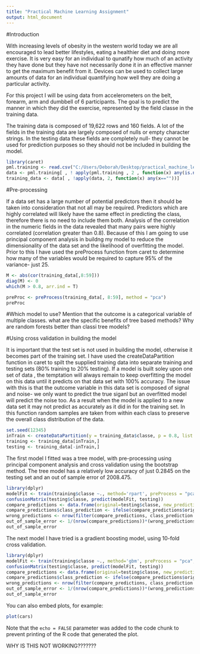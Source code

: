 ```yaml
---
title: "Practical Machine Learning Assignment"
output: html_document
--- 
```


#Introduction

With increasing levels of obesity in the western world today we are all encouraged to lead better lifestyles, eating a healthier diet and doing more exercise. It is very easy for an individual to qunatify how much of an activity they have done but they have not necessarily done it in an effective manner to get the maximum benefit from it. Devices can be used to collect large amounts of data for an individual quantifying how well they are doing a particular activity.

For this project I will be using data from accelerometers on the belt, forearm, arm and dumbbell of 6 participants. The goal is to predict the manner in which they did the exercise, represented by the field classe in the training data.

The training data is composed of 19,622 rows and 160 fields. A lot of the fields in the training data are largely composed of nulls or empty character strings. In the testing data these fields are completely null- they cannot be used for prediction purposes so they should not be included in building the model.




```r
library(caret)
pml.training <- read.csv("C:/Users/Deborah/Desktop/practical_machine_learning/pml-training.csv")
data <- pml.training[ , ! apply(pml.training , 2 , function(x) any(is.na(x)))]
training_data <- data[ , !apply(data, 2, function(x) any(x==""))]
```

#Pre-processing

If a data set has a large number of potential predictors then it should be taken into consideration that not all may be required. Predictors which are highly correlated will likely have the same effect in predicting the class, therefore there is no need to include them both. Analysis of the correlation in the numeric fields in the data revealed that many pairs were highly correlated (correlation greater than 0.8). Because of this I am going to use principal component analysis in buildng my model to reduce the dimensionality of the data set and the likelihood of overfitting the model. Prior to this I have used the preProcess function from caret to determine how many of the variables would be required to capture 95% of the variance- just 25.

```r
M <- abs(cor(training_data[,8:59]))
diag(M) <- 0
which(M > 0.8, arr.ind = T)

preProc <- preProcess(training_data[, 8:59], method = "pca")
preProc
```

#Which model to use?
Mention that the outcome is a categorical variable of multiple classes. what are the specific benefits of tree based methods? Why are random forests better than classi tree models?

#Using cross validation in building the model

It is important that the test set is not used in building the model, otherwise it becomes part of the training set. I have used the createDataPartition function in caret to spilt the supplied training data into separate training and testing sets (80% training to 20% testing). If a model is built soley upon one set of data , the temptation will always remain to keep overfitting the model on this data until it predicts on that data set with 100% accuracy. The issue with this is that the outcome variable in this data set is composed of signal and noise- we only want to predict the true siganl but an overfitted model will predict the noise too. As a result when the model is applied to a new data set it may not predict as accurately as it did in for the training set. In this function random samples are taken from within each class to preserve the overall class distribution of the data.

```r
set.seed(12345)
inTrain <- createDataPartition(y = training_data$classe, p = 0.8, list = FALSE)
training <- training_data[inTrain,]
testing <- training_data[-inTrain,]
```

The first model I fitted was a tree model, with pre-processing using principal component analysis and cross validation using the bootstrap method. The tree model has a relatively low accuracy of just 0.2845 on the testing set and an out of sample error of 2008.475.

```r
library(dplyr)
modelFit <- train(training$classe ~., method='rpart', preProcess = "pca", data = training)
confusionMatrix(testing$classe, predict(modelFit, testing))
compare_predictions <- data.frame(original=testing$classe, new_prediction=predict(modelFit, testing))
compare_predictions$class_prediction <- ifelse(compare_predictions$original == compare_predictions$new_prediction, "Correct", "Wrong")
wrong_predictions <- nrow(filter(compare_predictions, class_prediction == "Wrong"))
out_of_sample_error <- 1/(nrow(compare_predictions))*(wrong_predictions^2)
out_of_sample_error
```



The next model I have tried is a gradient boosting model, using 10-fold cross validation.

```r
library(dplyr)
modelFit <- train(training$classe ~., method='gbm', preProcess = "pca", trControl = trainControl(method = "cv"), data = training)
confusionMatrix(testing$classe, predict(modelFit, testing))
compare_predictions <- data.frame(original=testing$classe, new_prediction=predict(modelFit, testing))
compare_predictions$class_prediction <- ifelse(compare_predictions$original == compare_predictions$new_prediction, "Correct", "Wrong")
wrong_predictions <- nrow(filter(compare_predictions, class_prediction == "Wrong"))
out_of_sample_error <- 1/(nrow(compare_predictions))*(wrong_predictions^2)
out_of_sample_error
```


You can also embed plots, for example:

```r
plot(cars)
```

Note that the `echo = FALSE` parameter was added to the code chunk to prevent printing of the R code that generated the plot.

WHY IS THIS NOT WORKING???????    

